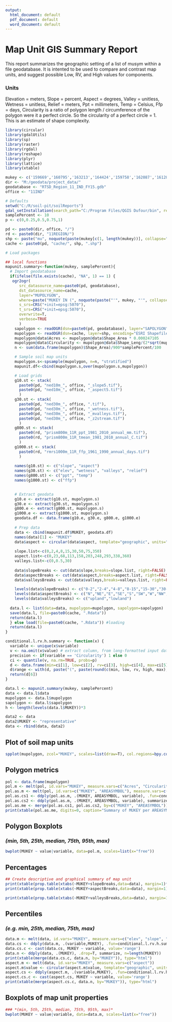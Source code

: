 ---
output:
  html_document: default
  pdf_document: default
  word_document: default
---
# Map Unit GIS Summary Report

This report summarizes the geographic setting of a list of musym within a file geodatabase. It is intented to be used to compare and contrast map units, and suggest possible Low, RV, and High values for components. 

### Units
Elevation = meters,
Slope = percent,
Aspect = degrees,
Valley = unitless,
Wetness = unitless,
Relief = meters,
Ppt = millimeters,
Temp = Celsius,
Ffp = days,
Circularity is a ratio of polygon length / circumference of the polygon were it a perfect circle. So the circularity of a perfect circle = 1. This is an estimate of shape complexity.


```{r LoadPackages, include=F}
library(circular)
library(gdalUtils)
library(sp)
library(raster)
library(rgdal)
library(reshape)
library(plyr)
library(lattice)
library(xtable)
```

```{r load-data, echo=FALSE, results='hide', message=FALSE}
mukey <- c('159669','160795','163213','164424','159758','162087','1612865','1613014') # List of mukey
dir <- "M:/geodata/project_data/"
geodatabase <- "RTSD_Region_11_IND_FY15.gdb"
office <- "11IND"

# Defaults
setwd("C:/R/soil-pit/soilReports")
gdal_setInstallation(search_path="C:/Program Files/QGIS Dufour/bin", rescan=T)
samplePercent <- 10
p <- c(0,0.25,0.5,0.75,1)

pd <- paste0(dir, office, "/")
rd <- paste0(dir, "11REGION/")
shp <- paste("mu", noquote(paste(mukey[c(1, length(mukey))], collapse=".", sep="")), sep="")
cache <- paste0(pd, "cache/", shp, ".shp")

# Load packages

## local functions
mapunit.summary<-function(mukey, samplePercent){
  # Import geodatabase
  if(ifelse(file.exists(cache), "NA", 1) == 1) {
   ogr2ogr(
      src_datasource_name=paste0(pd, geodatabase),
      dst_datasource_name=cache,
      layer="MUPOLYGON",
      where=paste("MUKEY IN (", noquote(paste("'", mukey, "'", collapse=",", sep="")),")", sep=""),
      s_srs=CRS("+init=epsg:5070"),
      t_srs=CRS("+init=epsg:5070"),
      overwrite=T,
      verbose=TRUE
      )
    sapolygon <- readOGR(dsn=paste0(pd, geodatabase), layer="SAPOLYGON", encoding="OpenFileGDB")
    mupolygon <- readOGR(dsn=cache, layer=shp, encoding="ESRI Shapefile")
    mupolygon@data$Acres <- mupolygon@data$Shape_Area * 0.000247105
    mupolygon@data$Circularity <- mupolygon@data$Shape_Leng/(2*sqrt(mupolygon@data$Shape_Area/pi)*pi)
    n <- sum(data.frame(mupolygon)$Shape_Area)/900*samplePercent/100

    # Sample soil map units
    mupolygon.s<-spsample(mupolygon, n=n, "stratified")
    mapunit.df<-cbind(mupolygon.s,over(mupolygon.s,mupolygon))

    # Load grids
    g10.st <- stack(
      paste0(pd, "ned10m_", office, "_slope5.tif"), 
      paste0(pd, "ned10m_", office, "_aspect5.tif")
      )
    g30.st <- stack(
      paste0(pd, "ned30m_", office, ".tif"),
      paste0(pd, "ned30m_", office, "_wetness.tif"),
      paste0(pd, "ned30m_", office, "_mvalleys.tif"),
      paste0(pd, "ned30m_", office, "_z2stream.tif")
      )
    g800.st <- stack(
      paste0(rd, "prism800m_11R_ppt_1981_2010_annual_mm.tif"),
      paste0(rd, "prism800m_11R_tmean_1981_2010_annual_C.tif")
      )
    g1000.st <- stack(
      paste0(rd, "rmrs1000m_11R_ffp_1961_1990_annual_days.tif")
      )
  
    names(g10.st) <- c("slope", "aspect")
    names(g30.st) <- c("elev", "wetness", "valleys", "relief")
    names(g800.st) <- c("ppt", "temp")
    names(g1000.st) <- c("ffp")

  
    # Extract geodata
    g10.e <- extract(g10.st, mupolygon.s)
    g30.e <- extract(g30.st, mupolygon.s)
    g800.e <- extract(g800.st, mupolygon.s)
    g1000.e <- extract(g1000.st, mupolygon.s)
    geodata.df <- data.frame(g10.e, g30.e, g800.e, g1000.e)
  
    # Prep data
    data <- cbind(mapunit.df$MUKEY, geodata.df)
    names(data)[1] <- "MUKEY"
    data$aspect <- circular(data$aspect, template="geographic", units="degrees", modulo="2pi")
  
    slope.list<-c(0,2,4,8,15,30,50,75,350)
    aspect.list<-c(0,23,68,113,158,203,248,293,338,360) 
    valleys.list<-c(0,0.5,30)
  
    data$slopeBreaks <- cut(data$slope,breaks=slope.list, right=FALSE)
    data$aspectBreaks <- cut(data$aspect,breaks=aspect.list, right=FALSE)
    data$valleysBreaks <- cut(data$valleys,breaks=valleys.list, right=FALSE)

    levels(data$slopeBreaks) <- c("0-2","2-4","4-8","8-15","15-30","30-50","50-75","75-350")
    levels(data$aspectBreaks) <- c("N","NE","E","SE","S","SW","W","NW","N")
    levels(data$valleysBreaks) <- c("upland","lowland")
  
  data.l <- list(data=data, mupolygon=mupolygon, sapolygon=sapolygon)
  save(data.l, file=paste0(cache, ".Rdata"))
  return(data.l)
  } else load(file=paste0(cache, ".Rdata")) #loading
  return(data.l)
}

conditional.l.rv.h.summary <- function(x) {
  variable <- unique(x$variable)
  v <- na.omit(x$value) # extract column, from long-formatted input data
  precision <- if(variable == 'Circularity') 1 else 0
  ci <- quantile(v, na.rm=TRUE, probs=p) 
  d <- data.frame(min=ci[1], low=ci[2], rv=ci[3], high=ci[4], max=ci[5], stringsAsFactors=FALSE) # combine into DF
  d$range <- with(d, paste("(", paste(round(c(min, low, rv, high, max), precision),collapse=', '), ")", sep="")) # add 'range' column for pretty-printing
  return(d[6])
}

data.l <- mapunit.summary(mukey, samplePercent)
data <- data.l$data
mupolygon <- data.l$mupolygon
sapolygon <- data.l$sapolygon
h <- length(levels(data.l$MUKEY))*3

data2 <- data
data2$MUKEY <- "representative"
data <- rbind(data, data2)
```


## Plot of soil map units
```{r plot soil map units}
spplot(mupolygon, zcol="MUKEY", scales=list(draw=T), col.regions=bpy.colors(length(mukey)), lty=0, sp.layout=list("sp.polygons", sapolygon))
```


## Polygon metrics
```{r echo=FALSE, results='asis'}
pol <- data.frame(mupolygon)
pol.m <- melt(pol, id.vars="MUKEY", measure.vars=c("Acres", "Circularity"))
pol.as.m <- melt(pol, id.vars=c("MUKEY", "AREASYMBOL"), measure.vars=c("Acres"))
pol.as.cs1 <- ddply(pol.as.m, .(MUKEY, AREASYMBOL, variable), .fun=conditional.l.rv.h.summary)
pol.as.cs2 <- ddply(pol.as.m, .(MUKEY, AREASYMBOL, variable), summarize, nPolygons=length(value), nArces=sum(value))[, c(1,2,4,5)]
pol.as.me <- merge(pol.as.cs1, pol.as.cs2, by=c("MUKEY", "AREASYMBOL"))
print(xtable(pol.as.me, digits=0, caption="Summary of MUKEY per AREASYMBOL"), type="html", caption.placement="top")
```

## Polygon Boxplots
### *(min, 5th, 25th, median, 75th, 95th, max)*
```{r bwplot of polygon metrics}
bwplot(MUKEY ~ value|variable, data=pol.m, scales=list(x="free"))
```

## Percentages
```{r echo=FALSE, results='asis'}
## Create descriptive and graphical summary of map unit
print(xtable(prop.table(xtabs(~MUKEY+slopeBreaks,data=data), margin=1)*100, digits=0, caption="Slope breaks"), type="html", caption.placement="top")
print(xtable(prop.table(xtabs(~MUKEY+aspectBreaks,data=data), margin=1)*100, digits=0, caption="Aspect breaks"), type="html", caption.placement="top")

print(xtable(prop.table(xtabs(~MUKEY+valleysBreaks,data=data), margin=1)*100, digits=0, caption="Upland vs. lowland"), type="html", caption.placement="top")
```

## Percentiles
### *(e.g. min, 25th, median, 75th, max)*
```{r, echo=FALSE, results="asis"}
data.m <- melt(data, id.vars="MUKEY", measure.vars=c("elev", "slope", "valleys", "wetness", "relief", "ppt", "temp", "ffp"))
data.cs <- ddply(data.m, .(variable,MUKEY), .fun=conditional.l.rv.h.summary)
data.cs.c <- cast(data.cs, MUKEY ~ variable, value='range')
data.n <- ddply(data, .(MUKEY), .drop=T, summarize, n=length(MUKEY))
print(xtable(merge(data.cs.c, data.n, by="MUKEY")), type="html")
aspect.m <- melt(data, id.vars="MUKEY", measure.vars=c("aspect"))
aspect.m$value <- circular(aspect.m$value, template="geographic", units="degrees", modulo="2pi")
aspect.cs <- ddply(aspect.m, .(variable,MUKEY), .fun=conditional.l.rv.h.summary)
aspect.cs.c <- cast(aspect.cs, MUKEY ~ variable, value='range')
print(xtable(merge(aspect.cs.c, data.n, by="MUKEY")), type="html")
```

## Boxplots of map unit properties
```{r bwplot of map unit properties}
### *(min, 5th, 25th, median, 75th, 95th, max)*
bwplot(MUKEY ~ value|variable, data=data.m, scales=list(x="free"))          
```

